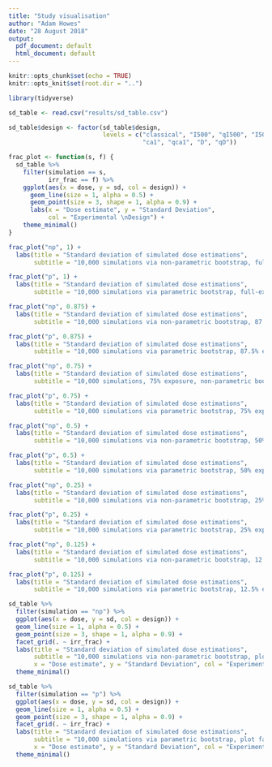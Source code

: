 ```yaml
---
title: "Study visualisation"
author: "Adam Howes"
date: "28 August 2018"
output:
  pdf_document: default
  html_document: default
---
```


```r
knitr::opts_chunk$set(echo = TRUE)
knitr::opts_knit$set(root.dir = "..")
```

```r
library(tidyverse)

sd_table <- read.csv("results/sd_table.csv")

sd_table$design <- factor(sd_table$design, 
                          levels = c("classical", "I500", "qI500", "I50", "qI50",
                                     "ca1", "qca1", "D", "qD"))

frac_plot <- function(s, f) {
  sd_table %>%
    filter(simulation == s,
           irr_frac == f) %>%
    ggplot(aes(x = dose, y = sd, col = design)) +
      geom_line(size = 1, alpha = 0.5) +
      geom_point(size = 3, shape = 1, alpha = 0.9) + 
      labs(x = "Dose estimate", y = "Standard Deviation",
           col = "Experimental \nDesign") +
    theme_minimal()
}
```

```r
frac_plot("np", 1) + 
  labs(title = "Standard deviation of simulated dose estimations",
       subtitle = "10,000 simulations via non-parametric bootstrap, full-exposure")
```

```r
frac_plot("p", 1) + 
  labs(title = "Standard deviation of simulated dose estimations",
       subtitle = "10,000 simulations via parametric bootstrap, full-exposure")
```

```r
frac_plot("np", 0.875) + 
  labs(title = "Standard deviation of simulated dose estimations",
       subtitle = "10,000 simulations via non-parametric bootstrap, 87.5% exposure")
```

```r
frac_plot("p", 0.875) + 
  labs(title = "Standard deviation of simulated dose estimations",
       subtitle = "10,000 simulations via parametric bootstrap, 87.5% exposure")
```

```r
frac_plot("np", 0.75) + 
  labs(title = "Standard deviation of simulated dose estimations",
       subtitle = "10,000 simulations, 75% exposure, non-parametric bootstrap")
```

```r
frac_plot("p", 0.75) + 
  labs(title = "Standard deviation of simulated dose estimations",
       subtitle = "10,000 simulations via parametric bootstrap, 75% exposure")
```

```r
frac_plot("np", 0.5) + 
  labs(title = "Standard deviation of simulated dose estimations",
       subtitle = "10,000 simulations via non-parametric bootstrap, 50% exposure")
```

```r
frac_plot("p", 0.5) + 
  labs(title = "Standard deviation of simulated dose estimations",
       subtitle = "10,000 simulations via parametric bootstrap, 50% exposure")
```

```r
frac_plot("np", 0.25) + 
  labs(title = "Standard deviation of simulated dose estimations",
       subtitle = "10,000 simulations via non-parametric bootstrap, 25% exposure")
```

```r
frac_plot("p", 0.25) + 
  labs(title = "Standard deviation of simulated dose estimations",
       subtitle = "10,000 simulations via parametric bootstrap, 25% exposure")
```

```r
frac_plot("np", 0.125) + 
  labs(title = "Standard deviation of simulated dose estimations",
       subtitle = "10,000 simulations via non-parametric bootstrap, 12.5% exposure")
```

```r
frac_plot("p", 0.125) + 
  labs(title = "Standard deviation of simulated dose estimations",
       subtitle = "10,000 simulations via parametric bootstrap, 12.5% exposure")
```

```r
sd_table %>%
  filter(simulation == "np") %>%
  ggplot(aes(x = dose, y = sd, col = design)) +
  geom_line(size = 1, alpha = 0.5) +
  geom_point(size = 3, shape = 1, alpha = 0.9) + 
  facet_grid(. ~ irr_frac) +
  labs(title = "Standard deviation of simulated dose estimations",
       subtitle = "10,000 simulations via non-parametric bootstrap, plot faceted by irradiated fraction", 
       x = "Dose estimate", y = "Standard Deviation", col = "Experimental \nDesign") +
  theme_minimal()
```

```r
sd_table %>%
  filter(simulation == "p") %>%
  ggplot(aes(x = dose, y = sd, col = design)) +
  geom_line(size = 1, alpha = 0.5) +
  geom_point(size = 3, shape = 1, alpha = 0.9) + 
  facet_grid(. ~ irr_frac) +
  labs(title = "Standard deviation of simulated dose estimations",
       subtitle = "10,000 simulations via parametric bootstrap, plot faceted by irradiated fraction", 
       x = "Dose estimate", y = "Standard Deviation", col = "Experimental \nDesign") +
  theme_minimal()
```